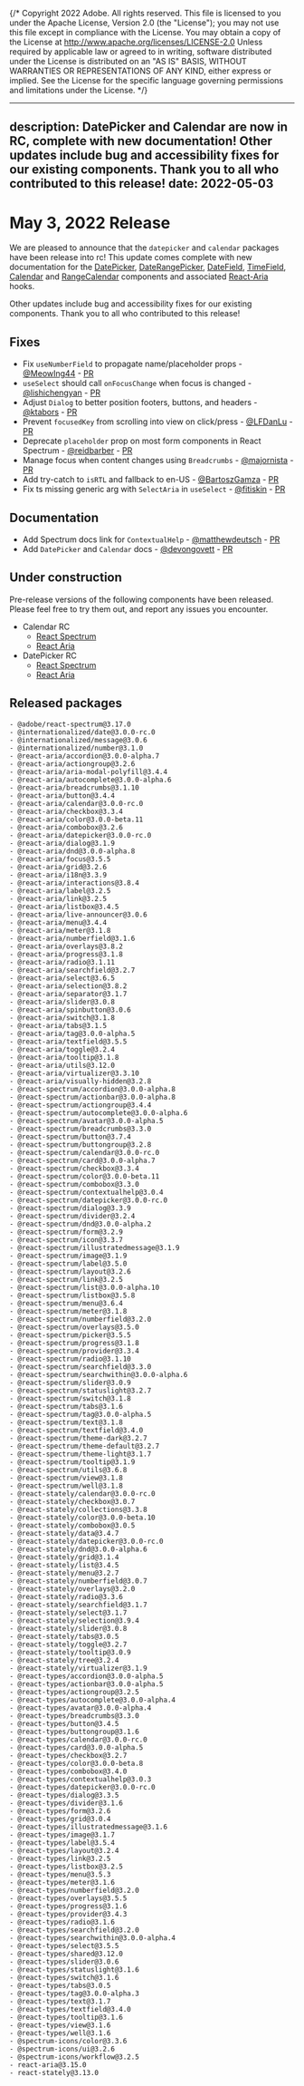 {/* Copyright 2022 Adobe. All rights reserved.
This file is licensed to you under the Apache License, Version 2.0 (the "License");
you may not use this file except in compliance with the License. You may obtain a copy
of the License at http://www.apache.org/licenses/LICENSE-2.0
Unless required by applicable law or agreed to in writing, software distributed under
the License is distributed on an "AS IS" BASIS, WITHOUT WARRANTIES OR REPRESENTATIONS
OF ANY KIND, either express or implied. See the License for the specific language
governing permissions and limitations under the License. */}


---
description: DatePicker and Calendar are now in RC, complete with new documentation! Other updates include bug and accessibility fixes for our existing components. Thank you to all who contributed to this release!
date: 2022-05-03
---

# May 3, 2022 Release
We are pleased to announce that the `datepicker` and `calendar` packages have been release into rc! This update comes complete with new documentation for the [DatePicker](https://react-spectrum.adobe.com/react-spectrum/DatePicker.html), [DateRangePicker](https://react-spectrum.adobe.com/react-spectrum/DateRangePicker.html), [DateField](https://react-spectrum.adobe.com/react-spectrum/DateField.html), [TimeField](https://react-spectrum.adobe.com/react-spectrum/TimeField.html), [Calendar](https://react-spectrum.adobe.com/react-spectrum/Calendar.html) and [RangeCalendar](https://react-spectrum.adobe.com/react-spectrum/RangeCalendar.html) components and associated [React-Aria](https://react-spectrum.adobe.com/react-aria/useDatePicker.html) hooks.

Other updates include bug and accessibility fixes for our existing components. Thank you to all who contributed to this release!


## Fixes
- Fix `useNumberField` to propagate name/placeholder props - [@MeowIng44](https://github.com/MeowIng44) - [PR](https://github.com/adobe/react-spectrum/pull/2884)
- `useSelect` should call `onFocusChange` when focus is changed - [@lishichengyan](https://github.com/lishichengyan) - [PR](https://github.com/adobe/react-spectrum/pull/2970)
- Adjust `Dialog` to better position footers, buttons, and headers - [@ktabors](https://github.com/ktabors) - [PR](https://github.com/adobe/react-spectrum/pull/2820)
- Prevent `focusedKey` from scrolling into view on click/press - [@LFDanLu](https://github.com/LFDanLu) - [PR](https://github.com/adobe/react-spectrum/pull/2725)
- Deprecate `placeholder` prop on most form components in React Spectrum - [@reidbarber](https://github.com/reidbarber) - [PR](https://github.com/adobe/react-spectrum/pull/2966)
- Manage focus when content changes using `Breadcrumbs`  - [@majornista](https://github.com/majornista) - [PR](https://github.com/adobe/react-spectrum/pull/2749)
- Add try-catch to `isRTL` and fallback to en-US - [@BartoszGamza](https://github.com/BartoszGamza) - [PR](https://github.com/adobe/react-spectrum/pull/3030)
- Fix ts missing generic arg with `SelectAria`  in `useSelect` - [@fitiskin](https://github.com/fitiskin) - [PR](https://github.com/adobe/react-spectrum/pull/3069)

## Documentation
- Add Spectrum docs link for `ContextualHelp` - [@matthewdeutsch](https://github.com/matthewdeutsch) - [PR](https://github.com/adobe/react-spectrum/pull/2979)
- Add `DatePicker` and `Calendar` docs - [@devongovett](https://github.com/devongovett) - [PR](https://github.com/adobe/react-spectrum/pull/2873)

## Under construction
Pre-release versions of the following components have been released. Please feel free to try them out, and report any issues you encounter.

- Calendar RC
  - [React Spectrum](https://react-spectrum.adobe.com/react-spectrum/Calendar.html)
  - [React Aria](https://react-spectrum.adobe.com/react-aria/useCalendar.html)
- DatePicker RC
  - [React Spectrum](https://react-spectrum.adobe.com/react-spectrum/DatePicker.html)
  - [React Aria](https://react-spectrum.adobe.com/react-aria/useDatePicker.html)


## Released packages

```
- @adobe/react-spectrum@3.17.0
- @internationalized/date@3.0.0-rc.0
- @internationalized/message@3.0.6
- @internationalized/number@3.1.0
- @react-aria/accordion@3.0.0-alpha.7
- @react-aria/actiongroup@3.2.6
- @react-aria/aria-modal-polyfill@3.4.4
- @react-aria/autocomplete@3.0.0-alpha.6
- @react-aria/breadcrumbs@3.1.10
- @react-aria/button@3.4.4
- @react-aria/calendar@3.0.0-rc.0
- @react-aria/checkbox@3.3.4
- @react-aria/color@3.0.0-beta.11
- @react-aria/combobox@3.2.6
- @react-aria/datepicker@3.0.0-rc.0
- @react-aria/dialog@3.1.9
- @react-aria/dnd@3.0.0-alpha.8
- @react-aria/focus@3.5.5
- @react-aria/grid@3.2.6
- @react-aria/i18n@3.3.9
- @react-aria/interactions@3.8.4
- @react-aria/label@3.2.5
- @react-aria/link@3.2.5
- @react-aria/listbox@3.4.5
- @react-aria/live-announcer@3.0.6
- @react-aria/menu@3.4.4
- @react-aria/meter@3.1.8
- @react-aria/numberfield@3.1.6
- @react-aria/overlays@3.8.2
- @react-aria/progress@3.1.8
- @react-aria/radio@3.1.11
- @react-aria/searchfield@3.2.7
- @react-aria/select@3.6.5
- @react-aria/selection@3.8.2
- @react-aria/separator@3.1.7
- @react-aria/slider@3.0.8
- @react-aria/spinbutton@3.0.6
- @react-aria/switch@3.1.8
- @react-aria/tabs@3.1.5
- @react-aria/tag@3.0.0-alpha.5
- @react-aria/textfield@3.5.5
- @react-aria/toggle@3.2.4
- @react-aria/tooltip@3.1.8
- @react-aria/utils@3.12.0
- @react-aria/virtualizer@3.3.10
- @react-aria/visually-hidden@3.2.8
- @react-spectrum/accordion@3.0.0-alpha.8
- @react-spectrum/actionbar@3.0.0-alpha.8
- @react-spectrum/actiongroup@3.4.4
- @react-spectrum/autocomplete@3.0.0-alpha.6
- @react-spectrum/avatar@3.0.0-alpha.5
- @react-spectrum/breadcrumbs@3.3.0
- @react-spectrum/button@3.7.4
- @react-spectrum/buttongroup@3.2.8
- @react-spectrum/calendar@3.0.0-rc.0
- @react-spectrum/card@3.0.0-alpha.7
- @react-spectrum/checkbox@3.3.4
- @react-spectrum/color@3.0.0-beta.11
- @react-spectrum/combobox@3.3.0
- @react-spectrum/contextualhelp@3.0.4
- @react-spectrum/datepicker@3.0.0-rc.0
- @react-spectrum/dialog@3.3.9
- @react-spectrum/divider@3.2.4
- @react-spectrum/dnd@3.0.0-alpha.2
- @react-spectrum/form@3.2.9
- @react-spectrum/icon@3.3.7
- @react-spectrum/illustratedmessage@3.1.9
- @react-spectrum/image@3.1.9
- @react-spectrum/label@3.5.0
- @react-spectrum/layout@3.2.6
- @react-spectrum/link@3.2.5
- @react-spectrum/list@3.0.0-alpha.10
- @react-spectrum/listbox@3.5.8
- @react-spectrum/menu@3.6.4
- @react-spectrum/meter@3.1.8
- @react-spectrum/numberfield@3.2.0
- @react-spectrum/overlays@3.5.0
- @react-spectrum/picker@3.5.5
- @react-spectrum/progress@3.1.8
- @react-spectrum/provider@3.3.4
- @react-spectrum/radio@3.1.10
- @react-spectrum/searchfield@3.3.0
- @react-spectrum/searchwithin@3.0.0-alpha.6
- @react-spectrum/slider@3.0.9
- @react-spectrum/statuslight@3.2.7
- @react-spectrum/switch@3.1.8
- @react-spectrum/tabs@3.1.6
- @react-spectrum/tag@3.0.0-alpha.5
- @react-spectrum/text@3.1.8
- @react-spectrum/textfield@3.4.0
- @react-spectrum/theme-dark@3.2.7
- @react-spectrum/theme-default@3.2.7
- @react-spectrum/theme-light@3.1.7
- @react-spectrum/tooltip@3.1.9
- @react-spectrum/utils@3.6.8
- @react-spectrum/view@3.1.8
- @react-spectrum/well@3.1.8
- @react-stately/calendar@3.0.0-rc.0
- @react-stately/checkbox@3.0.7
- @react-stately/collections@3.3.8
- @react-stately/color@3.0.0-beta.10
- @react-stately/combobox@3.0.5
- @react-stately/data@3.4.7
- @react-stately/datepicker@3.0.0-rc.0
- @react-stately/dnd@3.0.0-alpha.6
- @react-stately/grid@3.1.4
- @react-stately/list@3.4.5
- @react-stately/menu@3.2.7
- @react-stately/numberfield@3.0.7
- @react-stately/overlays@3.2.0
- @react-stately/radio@3.3.6
- @react-stately/searchfield@3.1.7
- @react-stately/select@3.1.7
- @react-stately/selection@3.9.4
- @react-stately/slider@3.0.8
- @react-stately/tabs@3.0.5
- @react-stately/toggle@3.2.7
- @react-stately/tooltip@3.0.9
- @react-stately/tree@3.2.4
- @react-stately/virtualizer@3.1.9
- @react-types/accordion@3.0.0-alpha.5
- @react-types/actionbar@3.0.0-alpha.5
- @react-types/actiongroup@3.2.5
- @react-types/autocomplete@3.0.0-alpha.4
- @react-types/avatar@3.0.0-alpha.4
- @react-types/breadcrumbs@3.3.0
- @react-types/button@3.4.5
- @react-types/buttongroup@3.1.6
- @react-types/calendar@3.0.0-rc.0
- @react-types/card@3.0.0-alpha.5
- @react-types/checkbox@3.2.7
- @react-types/color@3.0.0-beta.8
- @react-types/combobox@3.4.0
- @react-types/contextualhelp@3.0.3
- @react-types/datepicker@3.0.0-rc.0
- @react-types/dialog@3.3.5
- @react-types/divider@3.1.6
- @react-types/form@3.2.6
- @react-types/grid@3.0.4
- @react-types/illustratedmessage@3.1.6
- @react-types/image@3.1.7
- @react-types/label@3.5.4
- @react-types/layout@3.2.4
- @react-types/link@3.2.5
- @react-types/listbox@3.2.5
- @react-types/menu@3.5.3
- @react-types/meter@3.1.6
- @react-types/numberfield@3.2.0
- @react-types/overlays@3.5.5
- @react-types/progress@3.1.6
- @react-types/provider@3.4.3
- @react-types/radio@3.1.6
- @react-types/searchfield@3.2.0
- @react-types/searchwithin@3.0.0-alpha.4
- @react-types/select@3.5.5
- @react-types/shared@3.12.0
- @react-types/slider@3.0.6
- @react-types/statuslight@3.1.6
- @react-types/switch@3.1.6
- @react-types/tabs@3.0.5
- @react-types/tag@3.0.0-alpha.3
- @react-types/text@3.1.7
- @react-types/textfield@3.4.0
- @react-types/tooltip@3.1.6
- @react-types/view@3.1.6
- @react-types/well@3.1.6
- @spectrum-icons/color@3.3.6
- @spectrum-icons/ui@3.2.6
- @spectrum-icons/workflow@3.2.5
- react-aria@3.15.0
- react-stately@3.13.0
```

